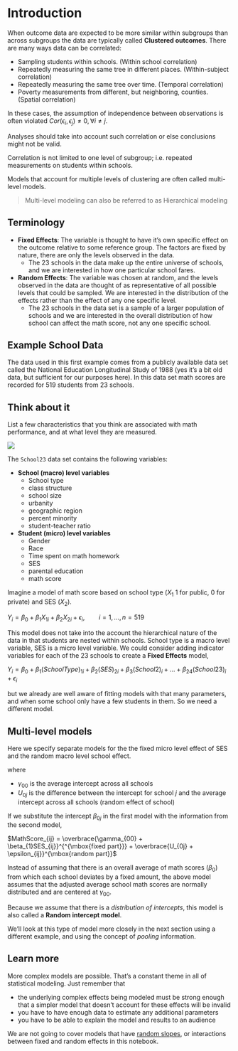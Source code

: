 # Introduction

When outcome data are expected to be more similar within subgroups than across subgroups the data are typically called **Clustered outcomes**. There are many ways data can be correlated: 

* Sampling students within schools. (Within school correlation)
* Repeatedly measuring the same tree in different places. (Within-subject correlation)
* Repeatedly measuring the same tree over time. (Temporal correlation)
* Poverty measurements from different, but neighboring, counties. (Spatial correlation)

In these cases, the assumption of independence between observations is often violated $Cor(\epsilon_i, \epsilon_j)\neq 0, \forall i\neq j$. 

Analyses should take into account such correlation or else conclusions might not be valid.

Correlation is not limited to one level of subgroup; i.e. repeated measurements on students within schools. 

Models that account for multiple levels of clustering are often called multi-level models. 

>Multi-level modeling can also be referred to as Hierarchical modeling

::: {.callout-note}
## Terminology

* **Fixed Effects**: The variable is thought to have it's own specific effect on the outcome relative to some reference group. The factors are fixed by nature, there are only the levels observed in the data.  
    - The 23 schools in the data make up the entire universe of schools, and we are interested in how one particular school fares. 
* **Random Effects**: The variable was chosen at random, and the levels observed in the data are thought of as representative of all possible levels that could be sampled. We are interested in the distribution of the effects rather than the effect of any one specific level. 
    - The 23 schools in the data set is a sample of a larger population of schools and we are interested in the overall distribution of how school can affect the math score, not any one specific school. 

:::
    
    
## Example School Data 

The data used in this first example comes from a publicly available data set called the National Education Longitudinal Study of 1988 (yes it's a bit old data, but sufficient for our purposes here). In this data set math scores are recorded for 519 students from 23 schools. 

::: {.callout-caution}
## Think about it
List a few characteristics that you think are associated with math performance, and at what level they are measured. 
:::


![](images/multilevel.png)


The `School23` data set contains the following variables: 

* **School (macro) level variables**
    - School type
    - class structure
    - school size
    - urbanity
    - geographic region
    - percent minority
    - student-teacher ratio
* **Student (micro) level variables**
    - Gender
    - Race
    - Time spent on math homework
    - SES
    - parental education
    - math score

    
Imagine a model of math score based on school type ($X_{1}$ 1 for public, 0 for private) and SES ($X_{2}$). 

$Y_{i} = \beta_{0} + \beta_{1}X_{1i} + \beta_{2}X_{2i} + \epsilon_{i}, \qquad i = 1, \ldots, n=519$

This model does not take into the account the hierarchical nature of the data in that students are nested within schools. School type is a macro level variable, SES is a micro level variable. We could consider adding indicator variables for each of the 23 schools to create a **Fixed Effects** model,  

$Y_{i} = \beta_{0} + \beta_{1}(SchoolType)_{1i} + \beta_{2}(SES)_{2i} + \beta_{3}(School2)_{i} + \ldots + \beta_{24}(School23)_{i} + \epsilon_{i}$

but we already are well aware of fitting models with that many parameters, and when some school only have a few students in them. So we need a different model. 

## Multi-level models

Here we specify separate models for the the fixed micro level effect of SES and the random macro level school effect. 

\begin{equation*}
  \begin{aligned}
  MathScore_{ij} & = \beta_{0j} + \beta_{1}SES_{ij} + \epsilon_{ij}, & \qquad i = 1, \ldots, n_{j}\\
  \beta_{0j} & = \gamma_{00} + U_{0j}, & \qquad j=1, \ldots, 23
  \end{aligned}
\end{equation*}

where 

* $\gamma_{00}$ is the average intercept across all schools
* $U_{0j}$ is the difference between the intercept for school $j$ and the average intercept across all schools (random effect of school)

If we substitute the intercept $\beta_{0j}$ in the first model with the information from the second model, 

$MathScore_{ij} = \overbrace{\gamma_{00} + \beta_{1}SES_{ij}}^{^{\mbox{fixed part}}} + \overbrace{U_{0j} + \epsilon_{ij}}^{\mbox{random part}}$


Instead of assuming that there is an overall average of math scores ($\beta_0$) from which each school deviates by a fixed amount, the above model assumes that the adjusted average school math scores are normally distributed and are centered at $\gamma_{00}$. 

Because we assume that there is a _distribution of intercepts_, this model is also called a **Random intercept model**.

We'll look at this type of model more closely in the next section using a different example, and using the concept of _pooling_ information. 

::: {.callout-tip}
## Learn more

More complex models are possible. That's a constant theme in all of statistical modeling. Just remember that 

* the underlying complex effects being modeled must be strong enough that a simpler model that doesn't account for these effects will be invalid
* you have to have enough data to estimate any additional parameters
* you have to be able to explain the model and results to an audience

We are not going to cover models that have [random slopes](https://www.bristol.ac.uk/cmm/learning/videos/random-slopes.html), or interactions between fixed and random effects in this notebook. 
:::